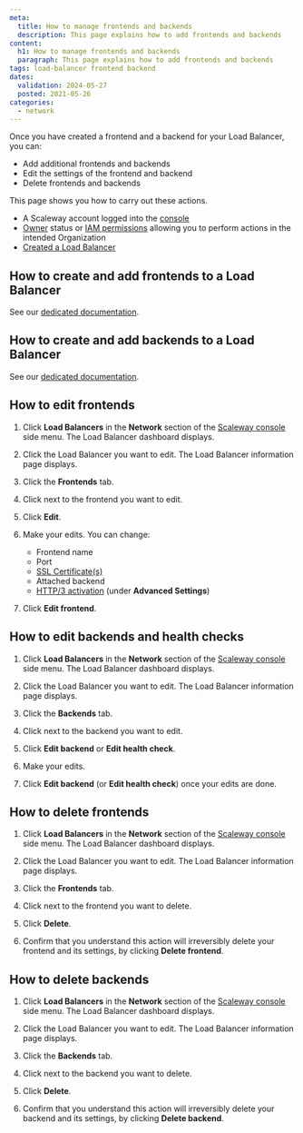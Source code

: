 ```yaml
---
meta:
  title: How to manage frontends and backends
  description: This page explains how to add frontends and backends
content:
  h1: How to manage frontends and backends
  paragraph: This page explains how to add frontends and backends
tags: load-balancer frontend backend
dates:
  validation: 2024-05-27
  posted: 2021-05-26
categories:
  - network
---
```


Once you have created a frontend and a backend for your Load Balancer, you can:
- Add additional frontends and backends
- Edit the settings of the frontend and backend
- Delete frontends and backends

This page shows you how to carry out these actions.

<Macro id="requirements" />

- A Scaleway account logged into the [console](https://console.scaleway.com/)
- [Owner](/identity-and-access-management/iam/concepts/#owner/) status or [IAM permissions](/identity-and-access-management/iam/concepts/#permission/) allowing you to perform actions in the intended Organization
- [Created a Load Balancer](/network/load-balancer/how-to/create-load-balancer/)

## How to create and add frontends to a Load Balancer

See our [dedicated documentation](/network/load-balancer/how-to/create-frontends-backends/#how-to-create-a-frontend-after-creation-of-your-load-balancer/).

## How to create and add backends to a Load Balancer

See our [dedicated documentation](/network/load-balancer/how-to/create-frontends-backends/#how-to-create-a-backend-after-creation-of-your-load-balancer/).

## How to edit frontends

1. Click **Load Balancers** in the **Network** section of the [Scaleway console](https://console.scaleway.com/) side menu. The Load Balancer dashboard displays.

2. Click the Load Balancer you want to edit. The Load Balancer information page displays.

3. Click the **Frontends** tab.

4. Click <Icon name="more" /> next to the frontend you want to edit.

5. Click **Edit**.

6. Make your edits. You can change:
    - Frontend name
    - Port
    - [SSL Certificate(s)](/network/load-balancer/how-to/add-certificate/)
    - Attached backend
    - [HTTP/3 activation](/network/load-balancer/reference-content/http2-http3/#http3/) (under **Advanced Settings**)

4. Click **Edit frontend**.

## How to edit backends and health checks

1. Click **Load Balancers** in the **Network** section of the [Scaleway console](https://console.scaleway.com/) side menu. The Load Balancer dashboard displays.

2. Click the Load Balancer you want to edit. The Load Balancer information page displays.

3. Click the **Backends** tab.

4. Click <Icon name="more" /> next to the backend you want to edit.

5. Click **Edit backend** or **Edit health check**.

6. Make your edits. 
    <Lightbox src="scaleway-edit-backends.webp" />
    
7. Click **Edit backend** (or **Edit health check**) once your edits are done.

## How to delete frontends

1. Click **Load Balancers** in the **Network** section of the [Scaleway console](https://console.scaleway.com/) side menu. The Load Balancer dashboard displays.

2. Click the Load Balancer you want to edit. The Load Balancer information page displays.

3. Click the **Frontends** tab.

4. Click <Icon name="more" /> next to the frontend you want to delete.

5. Click **Delete**.

6. Confirm that you understand this action will irreversibly delete your frontend and its settings, by clicking **Delete frontend**.

## How to delete backends

1. Click **Load Balancers** in the **Network** section of the [Scaleway console](https://console.scaleway.com/) side menu. The Load Balancer dashboard displays.

2. Click the Load Balancer you want to edit. The Load Balancer information page displays.

3. Click the **Backends** tab.

4. Click <Icon name="more" /> next to the backend you want to delete.

5. Click **Delete**.

6. Confirm that you understand this action will irreversibly delete your backend and its settings, by clicking **Delete backend**.


